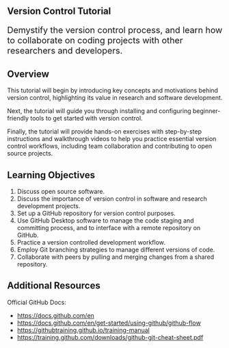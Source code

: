 
:::{.content-hidden when-format="html" when-page="index"}
# Version Control Tutorial
:::

<p style="font-size:20px;">
Demystify the version control process, and learn how to collaborate on coding projects with other researchers and developers.
</p>





## Overview

This tutorial will begin by introducing key concepts and motivations behind version control, highlighting its value in research and software development.

Next, the tutorial will guide you through installing and configuring beginner-friendly tools to get started with version control.

Finally, the tutorial will provide hands-on exercises with step-by-step instructions and walkthrough videos to help you practice essential version control workflows, including team collaboration and contributing to open source projects.

## Learning Objectives

1. Discuss open source software.
2. Discuss the importance of version control in software and research development projects.
3. Set up a GitHub repository for version control purposes.
4. Use GitHub Desktop software to manage the code staging and committing process, and to interface with a remote repository on GitHub.
5. Practice a version controlled development workflow.
5. Employ Git branching strategies to manage different versions of code.
6. Collaborate with peers by pulling and merging changes from a shared repository.


## Additional Resources

Official GitHub Docs:

  + <https://docs.github.com/en>
  + <https://docs.github.com/en/get-started/using-github/github-flow>
  + <https://githubtraining.github.io/training-manual>
  + <https://training.github.com/downloads/github-git-cheat-sheet.pdf>
